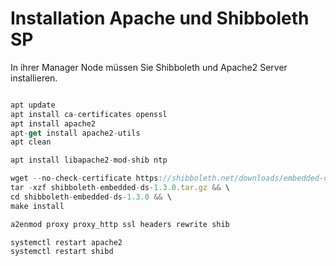 # Installation Apache und Shibboleth SP

In ihrer Manager Node müssen Sie Shibboleth und Apache2 Server installieren.

``` js copy

apt update
apt install ca-certificates openssl
apt install apache2
apt-get install apache2-utils
apt clean

apt install libapache2-mod-shib ntp

wget --no-check-certificate https://shibboleth.net/downloads/embedded-discovery-service/latest/shibboleth-embedded-ds-1.3.0.tar.gz && \
tar -xzf shibboleth-embedded-ds-1.3.0.tar.gz && \
cd shibboleth-embedded-ds-1.3.0 && \
make install

a2enmod proxy proxy_http ssl headers rewrite shib

systemctl restart apache2
systemctl restart shibd
```